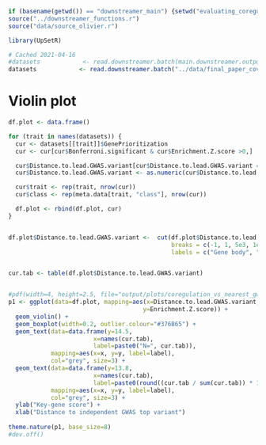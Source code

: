 ```r
if (basename(getwd()) == "downstreamer_main") {setwd("evaluating_coregulation")} else {setwd("../evaluating_coregulation")}
source("../downstreamer_functions.r")
source("data/source_olivier.r")

library(UpSetR)

# Cached 2021-04-16
#datasets            <- read.downstreamer.batch(main.downstreamer.output.path, USE.CACHE = F)
datasets            <- read.downstreamer.batch("../data/final_paper_cov_correct/", USE.CACHE = F)
```

# Violin plot
```r
df.plot <- data.frame()

for (trait in names(datasets)) {
  cur <- datasets[[trait]]$GenePrioritization
  cur <- cur[cur$Bonferroni.significant & cur$Enrichment.Z.score >0,]

  cur$Distance.to.lead.GWAS.variant[cur$Distance.to.lead.GWAS.variant == "Trans (>250 kb)"] <- "250000"
  cur$Distance.to.lead.GWAS.variant <- as.numeric(cur$Distance.to.lead.GWAS.variant)

  cur$trait <- rep(trait, nrow(cur))
  cur$class <- rep(meta.data[trait, "class"], nrow(cur))

  df.plot <- rbind(df.plot, cur)
}


df.plot$Distance.to.lead.GWAS.variant <-  cut(df.plot$Distance.to.lead.GWAS.variant,
                                              breaks = c(-1, 1, 5e3, 1e4, 1e5, 2e6),
                                              labels = c("Gene body", "5kb", "10kb", "100kb", ">250kb"))


cur.tab <- table(df.plot$Distance.to.lead.GWAS.variant)


#pdf(width=4, height=2.5, file="output/plots/coregulation_vs_nearest_gwas_tophit.pdf", paper="a4")
p1 <- ggplot(data=df.plot, mapping=aes(x=Distance.to.lead.GWAS.variant,
                                      y=Enrichment.Z.score)) +
  geom_violin() +
  geom_boxplot(width=0.2, outlier.colour="#376B65") +
  geom_text(data=data.frame(y=14.5,
                        x=names(cur.tab),
                        label=paste0("N=", cur.tab)),
            mapping=aes(x=x, y=y, label=label),
            col="grey", size=3) +
  geom_text(data=data.frame(y=13.8,
                        x=names(cur.tab),
                        label=paste0(round((cur.tab / sum(cur.tab)) * 100, digits=0), "%")),
            mapping=aes(x=x, y=y, label=label),
            col="grey", size=3) +
  ylab("Key-gene score") +
  xlab("Distance to independent GWAS top variant")
  
theme.nature(p1, base_size=8)
#dev.off()
```

